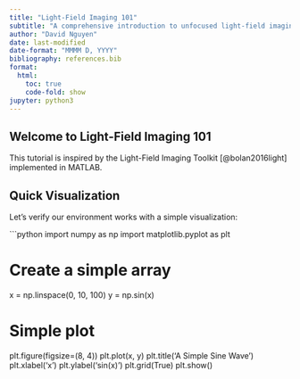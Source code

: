 ```yaml
---
title: "Light-Field Imaging 101"
subtitle: "A comprehensive introduction to unfocused light-field imaging (plenoptic 1.0)"
author: "David Nguyen"
date: last-modified
date-format: "MMMM D, YYYY"
bibliography: references.bib
format:
  html:
    toc: true
    code-fold: show
jupyter: python3
---
```


## Welcome to Light-Field Imaging 101

This tutorial is inspired by the Light-Field Imaging Toolkit [@bolan2016light] implemented in MATLAB.

## Quick Visualization

Let's verify our environment works with a simple visualization:

```python
import numpy as np
import matplotlib.pyplot as plt

# Create a simple array
x = np.linspace(0, 10, 100)
y = np.sin(x)

# Simple plot
plt.figure(figsize=(8, 4))
plt.plot(x, y)
plt.title('A Simple Sine Wave')
plt.xlabel('x')
plt.ylabel('sin(x)')
plt.grid(True)
plt.show()